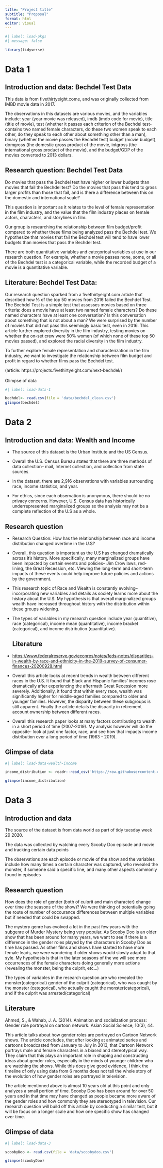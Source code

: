 ```yaml
---
title: "Project title"
subtitle: "Proposal"
format: html
editor: visual
---
```


```r
#| label: load-pkgs
#| message: false

library(tidyverse)
```

# Data 1

## Introduction and data: Bechdel Test Data

This data is from fivethirtyeight.come, and was originally collected from IMBD movie data in 2017.

The observations in this datasets are various movies, and the variables include: year (year movie was released), imdb (imdb code for movie), title (title of movie), test (whether it passes each criterion of the Bechdel test- contains two named female characters, do these two women speak to each other, do they speak to each other about something other than a man), binary (whether the movie passes the Bechdel test) budget (movie budget), domgross (the domestic gross product of the movie, intgross (the international gross product of the movie), and the budget/GDP of the movies converted to 2013 dollars. 

## Research question: Bechdel Test Data

Do movies that pass the Bechdel test have higher or lower budgets than movies that fail the Bechdel test? Do the movies that pass this tend to gross larger profits than those that fail, and is there a difference between this on the domestic and international scale?

This question is important as it relates to the level of female representation in the film industry, and the value that the film industry places on female actors, characters, and storylines in film. 

Our group is researching the relationship between film budget/profit compared to whether these films being analyzed pass the Bechdel test. We hypothesize that movies that fail the Bechdel test will tend to have lower budgets than movies that pass the Bechdel test. 

There are both quantitative variables and categorical variables at use in our research question. For example, whether a movie passes none, some, or all of the Bechdel test is a categorical variable, while the recorded budget of a movie is a quantitative variable. 

## Literature: Bechdel Test Data:

Our research question sparked from a fivethirtyeight.com article that described how ⅓ of the top 50 movies from 2016 failed the Bechdel Test. The Bechdel Test is a simple test that assesses movies based on three criteria: does a movie have at least two named female characters? Do these named characters have at least one conversation? Is this conversation about something that is not about a man? We were surprised by the number of movies that did not pass this seemingly basic test, even in 2016. This article further explored diversity in the film industry, testing movies on whether the on-set crew were 50% women (of which none of these top 50 movies passed), and explored the racial diversity in the film industry. 

To further explore female representation and characterization in the film industry, we want to investigate the relationship between film budget and profit in regard to whether films pass the Bechdel test. 

(article: https://projects.fivethirtyeight.com/next-bechdel/)\
\
Glimpse of data

```r
#| label: load-data-1

bechdel<- read.csv(file = 'data/bechdel_clean.csv')
glimpse(bechdel)
```

# Data 2

## Introduction and data: **Wealth and Income**

-   The source of this dataset is the Urban Institute and the US Census.

-   Overall the U.S. Census Bureau states that there are three methods of data collection-- mail, Internet collection, and collection from state sources.

-   In the dataset, there are 2,916 observations with variables surrounding race, income statistics, and year.

-   For ethics, since each observation is anonymous, there should be no privacy concerns. However, U.S. Census data has historically underrepresented marginalized groups so the analysis may not be a complete reflection of the U.S as a whole.

## Research question

-   Research Question: How has the relationship between race and income distribution changed overtime in the U.S?

-   Overall, this question is important as the U.S has changed dramatically across it's history. More specifically, many marginalized groups have been impacted by certain events and policies-- Jim Crow laws, red-lining, the Great Recession, etc. Viewing the long-term and short-term impacts of these events could help improve future policies and actions by the government.

-   This research topic of Race and Wealth is constantly evolving-- incorporating new variables and details as society learns more about the history about the U.S. My hypothesis is that overall marginalized groups wealth have increased throughout history with the distribution within these groups widening.

-   The types of variables in my research question include year (quantitive), race (categorical), income mean (quantitative), income bracket (categorical), and income distribution (quantitative).

    ## Literature

<!-- -->

-   <https://www.federalreserve.gov/econres/notes/feds-notes/disparities-in-wealth-by-race-and-ethnicity-in-the-2019-survey-of-consumer-finances-20200928.html> 

-   Overall this article looks at recent trends in wealth between different races in the U.S. It found that Black and Hispanic families' incomes rose dramatically after experiencing the aftermath Great Recession more severely. Additionally, it found that within every race, wealth was significantly higher for middle-aged families compared to older and younger families. However, the disparity between these subgroups is still apparent. Finally the article details the disparity in retirement account ownership between different races.

-   Overall this research paper looks at many factors contributing to wealth in a short period of time (2007-2019). My analysis however will do the opposite- look at just one factor, race, and see how that impacts income distribution over a long period of time (1963 - 2019).

## Glimpse of data

```r
#| label: load-data-wealth-income

income_distribution <- readr::read_csv('https://raw.githubusercontent.com/rfordatascience/tidytuesday/master/data/2021/2021-02-09/income_distribution.csv')

glimpse(income_distribution)
```

# Data 3

## Introduction and data

The source of the dataset is from data world as part of tidy tuesday week 29 2020.

The data was collected by watching every Scooby Doo episode and movie and tracking certain data points

The observations are each episode or movie of the show and the variables include how many times a certain character was captured, who revealed the monster, if someone said a specific line, and many other aspects commonly found in episodes

## Research question

How does the role of gender (both of culprit and main character) change over time (the seasons of the show)? We were thinking of potentially going the route of number of occourance differences between multiple variables but if needed that could be swapped.

The mystery genre has evolved a lot in the past few years with the subgenre of Murder Mystery being very popular. As Scooby Doo is an older show that has been around for many years, we want to see if there is a difference in the gender roles played by the characters in Scooby Doo as time has passed. As other films and shows have started to have more female leads, we were wondering if older shows would slowly adapt to that syle. My hypothesis is that in the later seasons of the we will see more occurrences of the female characters doing generally more actions (revealing the monster, being the culprit, etc...)

The types of variables in the research question are who revealed the monster(categorical) gender of the culprit (categorical), who was caught by the monster (categorical), who actually caught the monster(categorical), and if the culprit was arrested(categorical)

## Literature

Ahmed, S., & Wahab, J. A. (2014). Animation and socialization process: Gender role portrayal on cartoon network. Asian Social Science, 10(3), 44.

This article talks about how gender roles are portrayed on Cartoon Network shows. The article concludes, that after looking at animated series and cartoons broadcasted from January to July in 2013, that Cartoon Network portrays male and female characters in a biased and stereotypical way. They claim that this plays an important role in shaping and constructing ideas about gender roles, especially in the minds of younger children who are watching the shows. While this does give good evidence, I think the timeline of only using data from 6 months does not tell the whole story of the evolution of how gender roles are portrayed in television.

The article mentioned above is almost 10 years old at this point and only analyzes a small portion of time. Scooby Doo has been around for over 50 years and in that time may have changed as people became more aware of the gender roles and how commonly they are stereotyped in television. Our research question will build off this article by conducting a similar test, but it will be focus on a longer scale and how one specific show has changed over time.

## Glimpse of data

```r
#| label: load-data-3

scoobyDoo <- read.csv(file = 'data/scoobydoo.csv')

glimpse(scoobyDoo)
```
